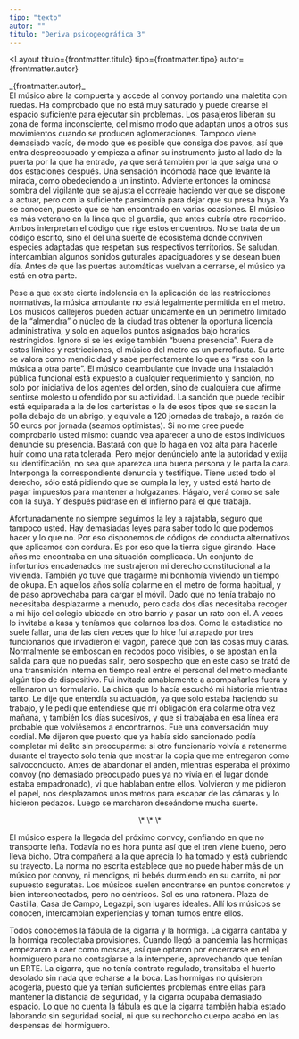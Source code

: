 ```yaml
---
tipo: "texto"
autor: ""
titulo: "Deriva psicogeográfica 3"
---
```



<Layout
  titulo={frontmatter.titulo}
  tipo={frontmatter.tipo}
  autor={frontmatter.autor}
>

<Prose>
_{frontmatter.autor}_

<div class="flex flex-wrap md:flex-nowrap gap-5">
  <ImageCaption
    mobileImgUrl={imageTelegram1}
    desktopImgUrl={imageTelegram1}
    caption=""
    alt=""
    clase=""
  />
  <ImageCaption
    mobileImgUrl={imageTelegram2}
    desktopImgUrl={imageTelegram2}
    caption=""
    alt=""
    clase=""
    hasCaption = {false}
  />
</div>

<div class="text-red-500">
El músico abre la compuerta y accede al convoy portando una maletita con ruedas. Ha comprobado que no está muy saturado y puede crearse el espacio suficiente para ejecutar sin problemas. Los pasajeros liberan su zona de forma inconsciente, del mismo modo que adaptan unos a otros sus movimientos cuando se producen aglomeraciones. Tampoco viene demasiado vacío, de modo que es posible que consiga dos pavos, así que entra despreocupado y empieza a afinar su instrumento justo al lado de la puerta por la que ha entrado, ya que será también por la que salga una o dos estaciones después. Una sensación incómoda hace que levante la mirada, como obedeciendo a un instinto. Advierte entonces la ominosa sombra del vigilante que se ajusta el correaje haciendo ver que se dispone a actuar, pero con la suficiente parsimonia para dejar que su presa huya. Ya se conocen, puesto que se han encontrado en varias ocasiones. El músico es más veterano en la línea que el guardia, que antes cubría otro recorrido. Ambos interpretan el código que rige estos encuentros. No se trata de un código escrito, sino el del una suerte de ecosistema donde conviven especies adaptadas que respetan sus respectivos territorios. Se saludan, intercambian algunos sonidos guturales apaciguadores y se desean buen día. Antes de que las puertas automáticas vuelvan a cerrarse, el músico ya está en otra parte.

Pese a que existe cierta indolencia en la aplicación de las restricciones normativas, la música ambulante no está legalmente permitida en el metro. Los músicos callejeros pueden actuar únicamente en un perímetro limitado de la “almendra” o núcleo de la ciudad tras obtener la oportuna licencia administrativa, y solo en aquellos puntos asignados bajo horarios restringidos. Ignoro si se les exige también “buena presencia”. Fuera de estos límites y restricciones, el músico del metro es un perroflauta. Su arte se valora como mendicidad y sabe perfectamente lo que es “irse con la música a otra parte”. El músico deambulante que invade una instalación pública funcional está expuesto a cualquier requerimiento y sanción, no solo por iniciativa de los agentes del orden, sino de cualquiera que afirme sentirse molesto u ofendido por su actividad. La sanción que puede recibir está equiparada a la de los carteristas o la de esos tipos que se sacan la polla debajo de un abrigo, y equivale a 120 jornadas de trabajo, a razón de 50 euros por jornada (seamos optimistas). Si no me cree puede comprobarlo usted mismo: cuando vea aparecer a uno de estos individuos denuncie su presencia. Bastará con que lo haga en voz alta para hacerle huir como una rata tolerada. Pero mejor denúncielo ante la autoridad y exija su identificación, no sea que aparezca una buena persona y le parta la cara. Interponga la correspondiente denuncia y testifique. Tiene usted todo el derecho, sólo está pidiendo que se cumpla la ley, y usted está harto de pagar impuestos para mantener a holgazanes. Hágalo, verá como se sale con la suya. Y después púdrase en el infierno para el que trabaja.

Afortunadamente no siempre seguimos la ley a rajatabla, seguro que tampoco usted. Hay demasiadas leyes para saber todo lo que podemos hacer y lo que no. Por eso disponemos de códigos de conducta alternativos que aplicamos con cordura. Es por eso que la tierra sigue girando. Hace años me encontraba en una situación complicada. Un conjunto de infortunios encadenados me sustrajeron mi derecho constitucional a la vivienda. También yo tuve que tragarme mi bonhomía viviendo un tiempo de okupa. En aquellos años solía colarme en el metro de forma habitual, y de paso aprovechaba para cargar el móvil. Dado que no tenía trabajo no necesitaba desplazarme a menudo, pero cada dos días necesitaba recoger a mi hijo del colegio ubicado en otro barrio y pasar un rato con él. A veces lo invitaba a kasa y teníamos que colarnos los dos. Como la estadística no suele fallar, una de las cien veces que lo hice fui atrapado por tres funcionarios que invadieron el vagón, parece que con las cosas muy claras. Normalmente se emboscan en recodos poco visibles, o se apostan en la salida para que no puedas salir, pero sospecho que en este caso se trató de una transmisión interna en tiempo real entre el personal del metro mediante algún tipo de dispositivo. Fui invitado amablemente a acompañarles fuera y rellenaron un formulario. La chica que lo hacía escuchó mi historia mientras tanto. Le dije que entendía su actuación, ya que solo estaba haciendo su trabajo, y le pedí que entendiese que mi obligación era colarme otra vez mañana, y también los días sucesivos, y que si trabajaba en esa línea era probable que volviésemos a encontrarnos. Fue una conversación muy cordial. Me dijeron que puesto que ya había sido sancionado podía completar mi delito sin preocuparme: si otro funcionario volvía a retenerme durante el trayecto solo tenía que mostrar la copia que me entregaron como salvoconducto. Antes de abandonar el andén, mientras esperaba el próximo convoy (no demasiado preocupado pues ya no vivía en el lugar donde estaba empadronado), vi que hablaban entre ellos. Volvieron y me pidieron el papel, nos desplazamos unos metros para escapar de las cámaras y lo hicieron pedazos. Luego se marcharon deseándome mucha suerte.

<p align="center">\* \* \*</p>

El músico espera la llegada del próximo convoy, confiando en que no transporte leña. Todavía no es hora punta así que el tren viene bueno, pero lleva bicho. Otra compañera a la que aprecia lo ha tomado y está cubriendo su trayecto. La norma no escrita establece que no puede haber más de un músico por convoy, ni mendigos, ni bebés durmiendo en su carrito, ni por supuesto seguratas. Los músicos suelen encontrarse en puntos concretos y bien interconectados, pero no céntricos. Sol es una ratonera. Plaza de Castilla, Casa de Campo, Legazpi, son lugares ideales. Allí los músicos se conocen, intercambian experiencias y toman turnos entre ellos.

Todos conocemos la fábula de la cigarra y la hormiga. La cigarra cantaba y la hormiga recolectaba provisiones. Cuando llegó la pandemia las hormigas empezaron a caer como moscas, así que optaron por encerrarse en el hormiguero para no contagiarse a la intemperie, aprovechando que tenían un ERTE. La cigarra, que no tenía contrato regulado, transitaba el huerto desolado sin nada que echarse a la boca. Las hormigas no quisieron acogerla, puesto que ya tenían suficientes problemas entre ellas para mantener la distancia de seguridad, y la cigarra ocupaba demasiado espacio. Lo que no cuenta la fábula es que la cigarra también había estado laborando sin seguridad social, ni que su rechoncho cuerpo acabó en las despensas del hormiguero.

</div>

</Prose>
</Layout>
